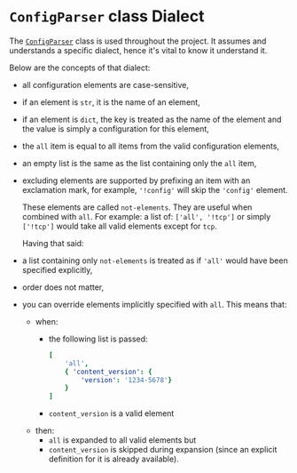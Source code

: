# `ConfigParser` class Dialect

The [`ConfigParser`](./api/utils.md#class-configparser) class is used throughout the project. It assumes and understands a specific dialect, hence it's vital to know it understand it.

Below are the concepts of that dialect:

* all configuration elements are case-sensitive,
* if an element is `str`, it is the name of an element,
* if an element is `dict`, the key is treated as the name of the element and the value is simply a configuration for this element,
* the `all` item is equal to all items from the valid configuration elements,
* an empty list is the same as the list containing only the `all` item,
* excluding elements are supported by prefixing an item with an exclamation mark, for example, `'!config'` will skip the `'config'` element.

  These elements are called `not-elements`. They are useful when combined with `all`.
  For example: a list of: `['all', '!tcp']` or simply `['!tcp']` would take all valid elements except for `tcp`.
  
  Having that said:

* a list containing only `not-elements` is treated as if `'all'` would have been specified explicitly,
* order does not matter,
* you can override elements implicitly specified with `all`. This means that:
  * when:
    * the following list is passed:

      ``` yaml
      [
          'all', 
          { 'content_version': {
              'version': '1234-5678'}
          }
      ]
      ```

    * `content_version` is a valid element
  * then:
    * `all` is expanded to all valid elements but
    * `content_version` is skipped during expansion (since an explicit definition for it is already available).
